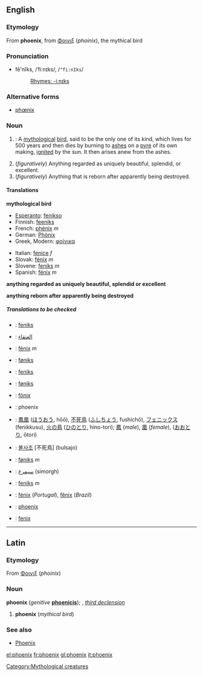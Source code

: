 :{{See|Phoenix}}
==English==
[[Category:Mythological creatures]]
===Etymology===
From {{L.}} '''phoenix''', from {{Gr.}} [[Φοινιξ]] (''phoinix''), the mythical bird
===Pronunciation===
*fē'nĭks, /ˈfiːnɪks/, /<tt>"fi:nIks</tt>/
*:[[Rhymes:English:-iːnɪks|Rhymes: -iːnɪks]]

===Alternative forms===
*[[phœnix]]

===Noun===
{{wikipedia}}
{{en-noun-reg-es}}

#{{mythology}}: A [[mythological]] [[bird]], said to be the only one of its kind, which lives for 500 years and then dies by burning to [[ash]]es on a [[pyre]] of its own making, [[ignite]]d by the sun.  It then arises anew from the ashes.
# (''figuratively'') Anything regarded as uniquely beautiful, splendid, or excellent.
# (''figuratively'') Anything that is reborn after apparently being destroyed.

====Translations====
'''mythological bird'''
{{top}}
*[[Esperanto]]: [[fenikso]]
*Finnish: [[feeniks]]
*French: [[phénix]] ''m''
*German: [[Phönix]]
*Greek, Modern: [[φοίνικα]]
{{mid}}
*Italian: [[fenice]] ''f''
*Slovak: [[fénix#Slovak|fénix]] ''m''
*Slovene: [[feniks]] ''m''
*Spanish: [[fénix]] ''m''
{{bottom}}

'''anything regarded as uniquely beautiful, splendid or excellent'''
{{top}}
{{mid}}
{{bottom}}

'''anything reborn after apparently being destroyed'''
{{top}}
{{mid}}
{{bottom}}

=====Translations to be checked=====
<!--Remove this section once all of the translations below have been moved into the tables above.-->
{{checktrans}}
*{{ttbc|Afrikaans}}: [[feniks]]
*{{ttbc|Arabic}}: [[العنقاء]]
*{{ttbc|Catalan}}: [[fènix]] ''m''
*{{ttbc|Danish}}: [[føniks]]
*{{ttbc|Dutch}}: [[feniks]]
*{{ttbc|Faroese}}: [[føniks]]
*{{ttbc|Icelandic}}: [[fönix]]
*{{ttbc|Indonesian}}: phoenix
*{{ttbc|Japanese}}: [[鳳凰]] ([[ほうおう]], hōō), [[不死鳥]] ([[ふしちょう]], fushichō), [[フェニックス]] (fenikkusu), [[火の鳥]] ([[ひのとり]], hino-tori); [[鳳]] (''male''), [[凰]] (''female''), ([[おおとり]], ōtori)
*{{ttbc|Korean}}: [[불사조]] [不死鳥] (bulsajo)
*{{ttbc|Norwegian}}: [[føniks]] ''m''
*{{ttbc|Persian}}: [[سیمرغ]] (simorgh)
*{{ttbc|Polish}}: [[feniks]] ''m''
*{{ttbc|Portuguese}}: [[fénix]] (''Portugal''), [[fênix]] (''Brazil'')
*{{ttbc|Romanian}}: [[phoenix#Romanian|phoenix]]
*{{ttbc|Swedish}}: [[fenix]]

----

==Latin==
===Etymology===
From {{Gr.}} [[Φοινιξ]] (''phoinix'')
===Noun===
'''phoenix''' (''genitive'' '''[[phoenicis]]'''); {{m}}, ''[[Wiktionary Appendix:Latin third declension|third declension]]''

# '''phoenix''' (''mythical bird'')

===See also===
*[[Phoenix#Latin|Phoenix]]

[[el:phoenix]]
[[fr:phoenix]]
[[gl:phoenix]]
[[it:phoenix]]